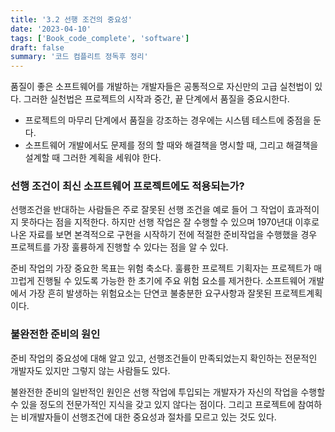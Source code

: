 ```yaml
---
title: '3.2 선행 조건의 중요성'
date: '2023-04-10'
tags: ['Book_code_complete', 'software']
draft: false
summary: '코드 컴플리트 정독후 정리'
---
```


품질이 좋은 소프트웨어를 개발하는 개발자들은 공통적으로 자신만의 고급 실천법이 있다. 그러한 실천법은 프로젝트의 시작과 중간, 끝 단계에서 품질을 중요시한다.

- 프로젝트의 마무리 단계에서 품질을 강조하는 경우에는 시스템 테스트에 중점을 둔다.
- 소프트웨어 개발에서도 문제를 정의 할 때와 해결책을 명시할 때, 그리고 해결책을 설계할 때 그러한 계획을 세워야 한다.

### 선행 조건이 최신 소프트웨어 프로젝트에도 적용되는가?

선행조건을 반대하는 사람들은 주로 잘못된 선행 조건을 예로 들어 그 작업이 효과적이지 못하다는 점을 지적한다. 하지만 선행 작업은 잘 수행할 수 있으며 1970년대 이후로 나온 자료를 보면 본격적으로 구현을 시작하기 전에 적절한 준비작업을 수행했을 경우 프로젝트를 가장 훌륭하게 진행할 수 있다는 점을 알 수 있다.

준비 작업의 가장 중요한 목표는 위험 축소다. 훌륭한 프로젝트 기획자는 프로젝트가 매끄럽게 진행될 수 있도록 가능한 한 초기에 주요 위험 요소를 제거한다.
소프트웨어 개발에서 가장 흔히 발생하는 위험요소는 단연코 불충분한 요구사항과 잘못된 프로젝트계획이다.

### 불완전한 준비의 원인

준비 작업의 중요성에 대해 알고 있고, 선행조건들이 만족되었는지 확인하는 전문적인 개발자도 있지만 그렇지 않는 사람들도 있다.

불완전한 준비의 일반적인 원인은 선행 작업에 투입되는 개발자가 자신의 작업을 수행할 수 있을 정도의 전문가적인 지식을 갖고 있지 않다는 점이다.
그리고 프로젝트에 참여하는 비개발자들이 선행조건에 대한 중요성과 절차를 모르고 있는 것도 있다.
